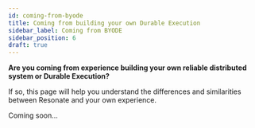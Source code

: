 ```yaml
---
id: coming-from-byode
title: Coming from building your own Durable Execution
sidebar_label: Coming from BYODE
sidebar_position: 6
draft: true
---
```


**Are you coming from experience building your own reliable distributed system or Durable Execution?**

If so, this page will help you understand the differences and similarities between Resonate and your own experience.

Coming soon...
